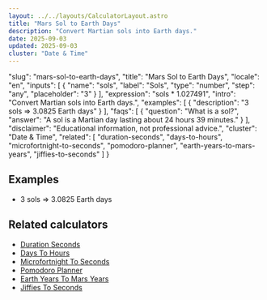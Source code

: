 ```yaml
---
layout: ../../layouts/CalculatorLayout.astro
title: "Mars Sol to Earth Days"
description: "Convert Martian sols into Earth days."
date: 2025-09-03
updated: 2025-09-03
cluster: "Date & Time"
---
```


  "slug": "mars-sol-to-earth-days",
  "title": "Mars Sol to Earth Days",
  "locale": "en",
  "inputs": [
    {
      "name": "sols",
      "label": "Sols",
      "type": "number",
      "step": "any",
      "placeholder": "3"
    }
  ],
  "expression": "sols * 1.027491",
  "intro": "Convert Martian sols into Earth days.",
  "examples": [
    {
      "description": "3 sols ⇒ 3.0825 Earth days"
    }
  ],
  "faqs": [
    {
      "question": "What is a sol?",
      "answer": "A sol is a Martian day lasting about 24 hours 39 minutes."
    }
  ],
  "disclaimer": "Educational information, not professional advice.",
  "cluster": "Date & Time",
  "related": [
    "duration-seconds",
    "days-to-hours",
    "microfortnight-to-seconds",
    "pomodoro-planner",
    "earth-years-to-mars-years",
    "jiffies-to-seconds"
  ]
}

<Calculator schema={schema} />

## Examples

- 3 sols ⇒ 3.0825 Earth days

## Related calculators

- [Duration Seconds](/calculators/duration-seconds/)
- [Days To Hours](/calculators/days-to-hours/)
- [Microfortnight To Seconds](/calculators/microfortnight-to-seconds/)
- [Pomodoro Planner](/calculators/pomodoro-planner/)
- [Earth Years To Mars Years](/calculators/earth-years-to-mars-years/)
- [Jiffies To Seconds](/calculators/jiffies-to-seconds/)

